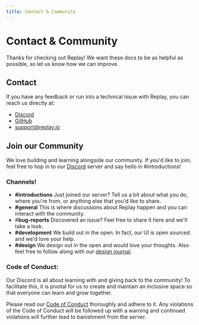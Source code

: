 ```yaml
---
title: Contact & Community
---
```

# Contact & Community

Thanks for checking out Replay! We want these docs to be as helpful as possible, so let us know how we can improve. 

## Contact

If you have any feedback or run into a technical issue with Replay, you can reach us directly at:

- [Discord](https://replay.io/discord)
- [GitHub](https://github.com/replayio/devtools/issues/new/choose)
- [support@replay.io](mailto:support@replay.io)

## Join our Community

We love building and learning alongside our community. If you'd like to join, feel free to hop in to our [Discord](https://replay.io/discord/yTmrss5xfR) server and say hello in #introductions!

### Channels!

- **#introductions** Just joined our server? Tell us a bit about what you do, where you're from, or anything else that you'd like to share.
- **#general** This is where discussions about Replay happen and you can interact with the community.
- #**bug-reports** Discovered an issue? Feel free to share it here and we'll take a look.
- **#development** We build out in the open. In fact, our UI is open sourced and we'd love your help.
- **#design** We design out in the open and would love your thoughts. Also feel free to follow along with our [design journal](https://www.notion.so/Design-Journal-d5cfda43a5b04fbe876452ab4e832b92?pvs=21).

### Code of Conduct:

Our Discord is all about learning with and giving back to the community! To facilitate this, it is pivotal for us to create and maintain an inclusive space so that everyone can learn and grow together.

Please read our [Code of Conduct](https://github.com/replayio/devtools/blob/master/code-of-conduct.md) thoroughly and adhere to it. Any violations of the Code of Conduct will be followed up with a warning and continued violations will further lead to banishment from the server.